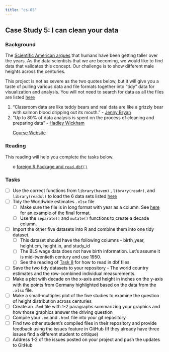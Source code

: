 ```yaml
---
title: "cs-05"
---
```







## Case Study 5: I can clean your data 
### Background 

The [Scientific American argues](https://www.scientificamerican.com/article/why-are-we-getting-taller/){target="blank"} that humans have been getting taller over the years.  As the data scientists that we are becoming, we would like to find data that validates this concept. Our challenge is to show different male heights across the centuries.  

This project is not as severe as the two quotes below, but it will give you a taste of pulling various data and file formats together into "tidy" data for visualization and analysis. You will not need to search for data as all the files are listed [here](https://byuistats.github.io/M335/maleheight.html)

1. "Classroom data are like teddy bears and real data are like a grizzly bear with salmon blood dripping out its mouth." - [Jenny Bryan](https://twitter.com/JennyBryan){target="blank"}
2. "Up to 80% of data analysis is spent on the process of cleaning and preparing data" - [Hadley Wickham](http://jstatsoft.org/v59/i10){target="blank"}



 * [Course Website](../index.html)






### Reading

This reading will help you complete the tasks below.

* o [foreign R Package and `read.dbf()`](https://www.rdocumentation.org/packages/foreign/versions/0.8-69/topics/read.dbf){target='blank'}


### Tasks


<style>
ul {
   color: black;
   list-style-type: none;
   list-style-position: outside;

}

</style>


* [ ] Use the correct functions from `library(haven)` , `library(readr)`, and `library(readxl)` to load the 6 data sets listed [here](https://byuistats.github.io/M335/maleheight.html){target="blank"}
* [ ] Tidy the Worldwide estimates `.xlsx` file
    * [ ] Make sure the file is in long format with year as a column.  See [here](https://byuistats.github.io/M335/maleheight_tidy.html) for an example of the final format.
    * [ ] Use the `separate()` and `mutate()` functions to create a decade column.
* [ ] Import the other five datasets into R and combine them into one tidy dataset.
    * [ ] This dataset should have the following columns - birth_year, height.cm, height.in, and study_id
    * [ ] The BLS wage data does not have birth information.  Let's assume it is mid-twentieth century and use 1950.
    * [ ] See the reading of [Task 8](https://byuistats.github.io/M335/class_tasks/task08_details.html) for how to read in dbf files.
* [ ] Save the two tidy datasets to your repository - The world country estimates and the row-combined individual measurements.
* [ ] Make a plot with decade on the x-axis and height in inches on the y-axis with the points from Germany highlighted based on the data from the `.xlsx` file.
* [ ] Make a small-multiples plot of the five studies to examine the question of height distribution across centuries
* [ ] Create an `.Rmd` file with 1-2 paragraphs summarizing your graphics and how those graphics answer the driving question
* [ ] Compile your `.md` and `.html` file into your git repository
* [ ] Find two other student's compiled files in their repository and provide feedback using the issues feature in GitHub (If they already have three issues find a different student to critique)
* [ ] Address 1-2 of the issues posted on your project and push the updates to GitHub





